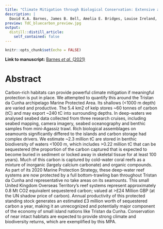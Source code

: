 ```yaml
---
title: "Climate Mitigation through Biological Conservation: Extensive and Valuable Blue Carbon Natural Capital in Tristan da Cunha’s Giant Marine Protected Zone"
description: |
  David K.A. Barnes, James B. Bell, Amelia E. Bridges, Louise Ireland, Kerry L. Howell, Stephanie M. Martin, Chester J. Sands, Alejandra Mora Soto, Terri Souster, Gareth Flint & Simon A. Morley
preview: TdC_bluecarbon_preview.jpg
output:
  distill::distill_article:
    self_contained: false
---
```



```r
knitr::opts_chunk$set(echo = FALSE)
```

**Link to manuscript:** [Barnes *et al.* (2021)](https://www.mdpi.com/2079-7737/10/12/1339)

# Abstract

Carbon-rich habitats can provide powerful climate mitigation if meaningful protection is put in place. We attempted to quantify this around the Tristan da Cunha archipelago Marine Protected Area. Its shallows (<1000 m depth) are varied and productive. The 5.4 km2 of kelp stores ~60 tonnes of carbon (tC) and may export ~240 tC into surrounding depths. In deep-waters we analysed seabed data collected from three research cruises, including seabed mapping, camera imagery, seabed oceanography and benthic samples from mini-Agassiz trawl. Rich biological assemblages on seamounts significantly differed to the islands and carbon storage had complex drivers. We estimate ~2.3 million tC are stored in benthic biodiversity of waters <1000 m, which includes >0.22 million tC that can be sequestered (the proportion of the carbon captured that is expected to become buried in sediment or locked away in skeletal tissue for at least 100 years). Much of this carbon is captured by cold-water coral reefs as a mixture of inorganic (largely calcium carbonate) and organic compounds. As part of its 2020 Marine Protection Strategy, these deep-water reef systems are now protected by a full bottom-trawling ban throughout Tristan da Cunha and representative no take areas on its seamounts. This small United Kingdom Overseas Territory’s reef systems represent approximately 0.8 Mt CO2 equivalent sequestered carbon; valued at >£24 Million GBP (at the UN shadow price of carbon). Annual productivity of this protected standing stock generates an estimated £3 million worth of sequestered carbon a year, making it an unrecognized and potentially major component of the economy of small island nations like Tristan da Cunha. Conservation of near intact habitats are expected to provide strong climate and biodiversity returns, which are exemplified by this MPA.